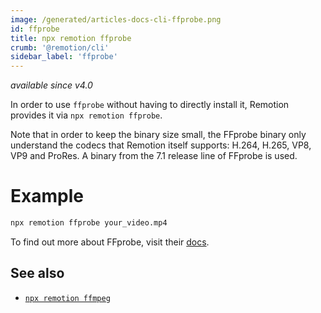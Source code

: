 ```yaml
---
image: /generated/articles-docs-cli-ffprobe.png
id: ffprobe
title: npx remotion ffprobe
crumb: '@remotion/cli'
sidebar_label: 'ffprobe'
---
```


_available since v4.0_

In order to use `ffprobe` without having to directly install it, Remotion provides it via `npx remotion ffprobe`.

Note that in order to keep the binary size small, the FFprobe binary only understand the codecs that Remotion itself supports: H.264, H.265, VP8, VP9 and ProRes. A binary from the 7.1 release line of FFprobe is used.

# Example

```bash
npx remotion ffprobe your_video.mp4
```

To find out more about FFprobe, visit their [docs](https://ffmpeg.org/ffprobe.html).

## See also

- [`npx remotion ffmpeg`](/docs/cli/ffmpeg)
